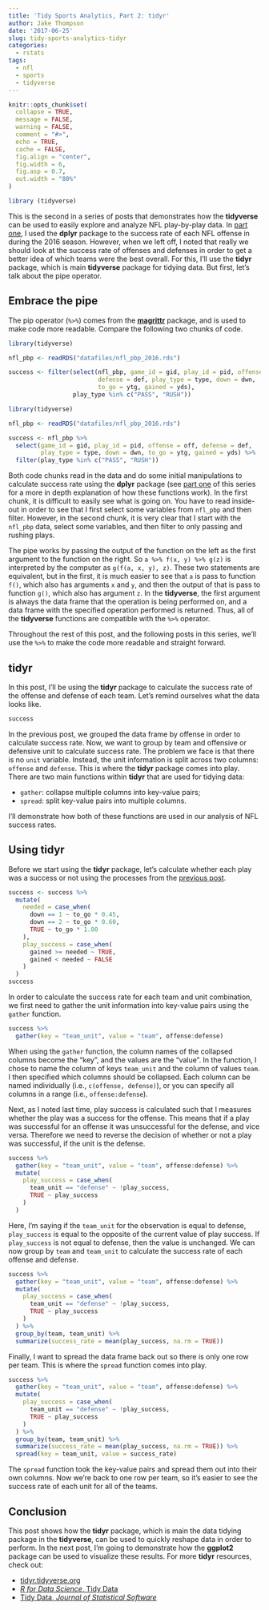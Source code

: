 ```yaml
---
title: 'Tidy Sports Analytics, Part 2: tidyr'
author: Jake Thompson
date: '2017-06-25'
slug: tidy-sports-analytics-tidyr
categories:
  - rstats
tags:
  - nfl
  - sports
  - tidyverse
---
```


```r
knitr::opts_chunk$set(
  collapse = TRUE,
  message = FALSE,
  warning = FALSE,
  comment = "#>",
  echo = TRUE,
  cache = FALSE,
  fig.align = "center",
  fig.width = 6,
  fig.asp = 0.7,
  out.width = "80%"
)

library (tidyverse)
```

This is the second in a series of posts that demonstrates how the **tidyverse** can be used to easily explore and analyze NFL play-by-play data. In [part one](/post/tidy-sports-analytics-dplyr/index.html), I used the **dplyr** package to the success rate of each NFL offense in during the 2016 season. However, when we left off, I noted that really we should look at the success rate of offenses and defenses in order to get a better idea of which teams were the best overall. For this, I'll use the **tidyr** package, which is main **tidyverse** package for tidying data. But first, let's talk about the pipe operator.

## Embrace the pipe

The pip operator (`%>%`) comes from the [**magrittr**](http://magrittr.tidyverse.org/) package, and is used to make code more readable. Compare the following two chunks of code.

```r
library(tidyverse)

nfl_pbp <- readRDS("datafiles/nfl_pbp_2016.rds")

success <- filter(select(nfl_pbp, game_id = gid, play_id = pid, offense = off,
                         defense = def, play_type = type, down = dwn,
                         to_go = ytg, gained = yds),
                  play_type %in% c("PASS", "RUSH"))
```

```r
library(tidyverse)

nfl_pbp <- readRDS("datafiles/nfl_pbp_2016.rds")

success <- nfl_pbp %>%
  select(game_id = gid, play_id = pid, offense = off, defense = def,
         play_type = type, down = dwn, to_go = ytg, gained = yds) %>%
  filter(play_type %in% c("PASS", "RUSH"))
```

Both code chunks read in the data and do some initial manipulations to calculate success rate using the **dplyr** package (see [part one](/post/tidy-sports-analytics-dplyr/index.html) of this series for a more in depth explanation of how these functions work). In the first chunk, it is difficult to easily see what is going on. You have to read inside-out in order to see that I first select some variables from `nfl_pbp` and then filter. However, in the second chunk, it is very clear that I start with the `nfl_pbp` data, select some variables, and then filter to only passing and rushing plays.

The pipe works by passing the output of the function on the left as the first argument to the function on the right. So `a %>% f(x, y) %>% g(z)` is interpreted by the computer as `g(f(a, x, y), z)`. These two statements are equivalent, but in the first, it is much easier to see that `a` is pass to function `f()`, which also has arguments `x` and `y`, and then the output of that is pass to function `g()`, which also has argument `z`. In the **tidyverse**, the first argument is always the data frame that the operation is being performed on, and a data frame with the specified operation performed is returned. Thus, all of the **tidyverse** functions are compatible with the `%>%` operator.

Throughout the rest of this post, and the following posts in this series, we'll use the `%>%` to make the code more readable and straight forward.

## tidyr

In this post, I'll be using the **tidyr** package to calculate the success rate of the offense and defense of each team. Let's remind ourselves what the data looks like.

```r
success
```

In the previous post, we grouped the data frame by offense in order to calculate success rate. Now, we want to group by team and offensive or defensive unit to calculate success rate. The problem we face is that there is no `unit` variable. Instead, the unit information is split across two columns: `offense` and `defense`. This is where the **tidyr** package comes into play. There are two main functions within **tidyr** that are used for tidying data:

- `gather`: collapse multiple columns into key-value pairs;
- `spread`: split key-value pairs into multiple columns.

I'll demonstrate how both of these functions are used in our analysis of NFL success rates.

## Using tidyr

Before we start using the **tidyr** package, let's calculate whether each play was a success or not using the processes from the [previous post](/post/tidy-sports-analytics-dplyr/index.html).

```r
success <- success %>%
  mutate(
    needed = case_when(
      down == 1 ~ to_go * 0.45,
      down == 2 ~ to_go * 0.60,
      TRUE ~ to_go * 1.00
    ),
    play_success = case_when(
      gained >= needed ~ TRUE,
      gained < needed ~ FALSE
    )
  )
success
```


In order to calculate the success rate for each team and unit combination, we first need to gather the unit information into key-value pairs using the `gather` function.

```r
success %>%
  gather(key = "team_unit", value = "team", offense:defense)
```

When using the `gather` function, the column names of the collapsed columns become the "key", and the values are the "value". In the function, I chose to name the column of keys `team_unit` and the column of values `team`. I then specified which columns should be collapsed. Each column can be named individually (i.e., `c(offense, defense)`), or you can specify all columns in a range (i.e., `offense:defense`).

Next, as I noted last time, play success is calculated such that I measures whether the play was a success for the offense. This means that if a play was successful for an offense it was unsuccessful for the defense, and vice versa. Therefore we need to reverse the decision of whether or not a play was successful, if the unit is the defense.

```r
success %>%
  gather(key = "team_unit", value = "team", offense:defense) %>%
  mutate(
    play_success = case_when(
      team_unit == "defense" ~ !play_success,
      TRUE ~ play_success
    )
  )
```

Here, I'm saying if the `team_unit` for the observation is equal to defense, `play_success` is equal to the opposite of the current value of play success. If `play_success` is not equal to defense, then the value is unchanged. We can now group by `team` and `team_unit` to calculate the success rate of each offense and defense.

```r
success %>%
  gather(key = "team_unit", value = "team", offense:defense) %>%
  mutate(
    play_success = case_when(
      team_unit == "defense" ~ !play_success,
      TRUE ~ play_success
    )
  ) %>%
  group_by(team, team_unit) %>%
  summarize(success_rate = mean(play_success, na.rm = TRUE))
```

Finally, I want to spread the data frame back out so there is only one row per team. This is where the `spread` function comes into play.

```r
success %>%
  gather(key = "team_unit", value = "team", offense:defense) %>%
  mutate(
    play_success = case_when(
      team_unit == "defense" ~ !play_success,
      TRUE ~ play_success
    )
  ) %>%
  group_by(team, team_unit) %>%
  summarize(success_rate = mean(play_success, na.rm = TRUE)) %>%
  spread(key = team_unit, value = success_rate)
```

The `spread` function took the key-value pairs and spread them out into their own columns. Now we're back to one row per team, so it's easier to see the success rate of each unit for all of the teams.

## Conclusion

This post shows how the **tidyr** package, which is main the data tidying package in the **tidyverse**, can be used to quickly reshape data in order to perform. In the next post, I'm going to demonstrate how the **ggplot2** package can be used to visualize these results. For more **tidyr** resources, check out:

- [tidyr.tidyverse.org](http://tidyr.tidyverse.org/)
- [*R for Data Science*, Tidy Data](http://r4ds.had.co.nz/tidy-data.html)
- [Tidy Data, *Journal of Statistical Software*](http://vita.had.co.nz/papers/tidy-data.html)
